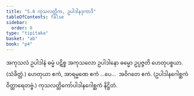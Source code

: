 ```yaml
---
title: "5.8 ကုသလတ္တိက, ဥပါဒါနဒုကာဒိ"
tableOfContents: false
sidebar:
  order: 8
type: "tipitaka"
basket: "ab"
book: "p4"
---
```



<DynamicBreadcrumb />

<Division number="35" book="p4" e="ch" v="39" p="603">

<Paragraph number="1433" book="p4">
အကုသလံ ဥပါဒါနံ ဓမ္မံ ပဋိစ္စ အကုသလော ဥပါဒါနော ဓမ္မော ဥပ္ပဇ္ဇတိ ဟေတုပစ္စယာ. (သံခိတ္တံ.)
</Paragraph>

<Paragraph number="1434" book="p4">
ဟေတုယာ ဧကံ, အာရမ္မဏေ ဧကံ …ပေ…  အဝိဂတေ ဧကံ. (ဥပါဒါနဂေါစ္ဆကံ ဝိတ္ထာရေတဗ္ဗံ.)

</Paragraph>
</Division>

<Paragraph number="1435" type="center" book="p4">
ကုသလတ္တိကော်ပါဒါနဂေါစ္ဆကံ နိဋ္ဌိတံ.
</Paragraph>